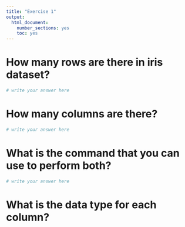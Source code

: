 ```yaml
---
title: "Exercise 1"
output: 
  html_document: 
    number_sections: yes
    toc: yes
---
```


# How many rows are there in iris dataset?


```r
# write your answer here
```

# How many columns are there?

```r
# write your answer here
```


# What is the command that you can use to perform both?

```r
# write your answer here
```


# What is the data type for each column?
```r

```

